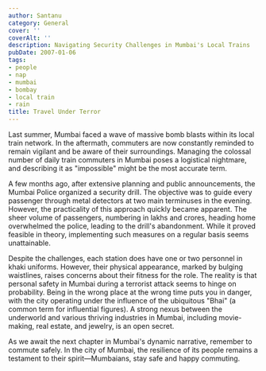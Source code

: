 ```yaml
---
author: Santanu
category: General
cover: ''
coverAlt: ''
description: Navigating Security Challenges in Mumbai's Local Trains
pubDate: 2007-01-06
tags:
- people
- nap
- mumbai
- bombay
- local train
- rain
title: Travel Under Terror
---
```


Last summer, Mumbai faced a wave of massive bomb blasts within its local train network. In the aftermath, commuters are now constantly reminded to remain vigilant and be aware of their surroundings. Managing the colossal number of daily train commuters in Mumbai poses a logistical nightmare, and describing it as "impossible" might be the most accurate term.

A few months ago, after extensive planning and public announcements, the Mumbai Police organized a security drill. The objective was to guide every passenger through metal detectors at two main terminuses in the evening. However, the practicality of this approach quickly became apparent. The sheer volume of passengers, numbering in lakhs and crores, heading home overwhelmed the police, leading to the drill's abandonment. While it proved feasible in theory, implementing such measures on a regular basis seems unattainable.

Despite the challenges, each station does have one or two personnel in khaki uniforms. However, their physical appearance, marked by bulging waistlines, raises concerns about their fitness for the role. The reality is that personal safety in Mumbai during a terrorist attack seems to hinge on probability. Being in the wrong place at the wrong time puts you in danger, with the city operating under the influence of the ubiquitous "Bhai" (a common term for influential figures). A strong nexus between the underworld and various thriving industries in Mumbai, including movie-making, real estate, and jewelry, is an open secret.

As we await the next chapter in Mumbai's dynamic narrative, remember to commute safely. In the city of Mumbai, the resilience of its people remains a testament to their spirit—Mumbaians, stay safe and happy commuting.